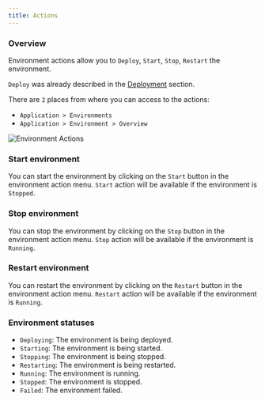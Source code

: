 ```yaml
---
title: Actions
---
```


### Overview

Environment actions allow you to `Deploy`, `Start`, `Stop`, `Restart` the environment.

`Deploy` was already described in the [Deployment](/docs/environment/deployment) section.

There are `2` places from where you can access to the actions:

- `Application > Environments`
- `Application > Environment > Overview`

<img src="/img/environments-actions.png" alt="Environment Actions" className="image" />

### Start environment

You can start the environment by clicking on the `Start` button in the environment action menu. `Start` action will be
available if the environment is `Stopped`.

### Stop environment

You can stop the environment by clicking on the `Stop` button in the environment action menu. `Stop` action will be
available if the environment is `Running`.

### Restart environment

You can restart the environment by clicking on the `Restart` button in the environment action menu. `Restart` action
will be available if the environment is `Running`.

### Environment statuses

- `Deploying`: The environment is being deployed.
- `Starting`: The environment is being started.
- `Stopping`: The environment is being stopped.
- `Restarting`: The environment is being restarted.
- `Running`: The environment is running.
- `Stopped`: The environment is stopped.
- `Failed`: The environment failed.
